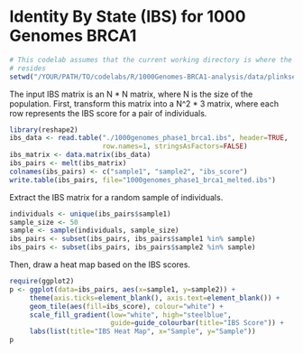 # Identity By State (IBS) for 1000 Genomes BRCA1

```r
# This codelab assumes that the current working directory is where the Rmd file
# resides
setwd("/YOUR/PATH/TO/codelabs/R/1000Genomes-BRCA1-analysis/data/plinkseqIBS/brca1")
```

The input IBS matrix is an N * N matrix, where N is the size of the
population. First, transform this matrix into a N^2 * 3 matrix, where
each row represents the IBS score for a pair of individuals.

```r
library(reshape2)
ibs_data <- read.table("./1000genomes_phase1_brca1.ibs", header=TRUE,
                       row.names=1, stringsAsFactors=FALSE)
ibs_matrix <- data.matrix(ibs_data)
ibs_pairs <- melt(ibs_matrix)
colnames(ibs_pairs) <- c("sample1", "sample2", "ibs_score")
write.table(ibs_pairs, file="1000genomes_phase1_brca1_melted.ibs")
```

Extract the IBS matrix for a random sample of individuals.

```r
individuals <- unique(ibs_pairs$sample1)
sample_size <- 50
sample <- sample(individuals, sample_size)
ibs_pairs <- subset(ibs_pairs, ibs_pairs$sample1 %in% sample)
ibs_pairs <- subset(ibs_pairs, ibs_pairs$sample2 %in% sample)

```
Then, draw a heat map based on the IBS scores.

```r
require(ggplot2)
p <- ggplot(data=ibs_pairs, aes(x=sample1, y=sample2)) +
     theme(axis.ticks=element_blank(), axis.text=element_blank()) +
     geom_tile(aes(fill=ibs_score), colour="white") +
     scale_fill_gradient(low="white", high="steelblue",
                         guide=guide_colourbar(title="IBS Score")) +
     labs(list(title="IBS Heat Map", x="Sample", y="Sample"))
p
```

